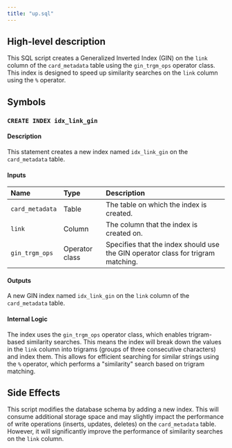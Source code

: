 ```yaml
---
title: "up.sql"
---
```


## High-level description
This SQL script creates a Generalized Inverted Index (GIN) on the `link` column of the `card_metadata` table using the `gin_trgm_ops` operator class. This index is designed to speed up similarity searches on the `link` column using the `%` operator. 

## Symbols

### `CREATE INDEX idx_link_gin`
#### Description
This statement creates a new index named `idx_link_gin` on the `card_metadata` table.

#### Inputs
| Name | Type | Description |
|:-----|:-----|:------------|
| `card_metadata` | Table | The table on which the index is created. |
| `link` | Column | The column that the index is created on. |
| `gin_trgm_ops` | Operator class | Specifies that the index should use the GIN operator class for trigram matching. |

#### Outputs
A new GIN index named `idx_link_gin` on the `link` column of the `card_metadata` table.

#### Internal Logic
The index uses the `gin_trgm_ops` operator class, which enables trigram-based similarity searches. This means the index will break down the values in the `link` column into trigrams (groups of three consecutive characters) and index them. This allows for efficient searching for similar strings using the `%` operator, which performs a "similarity" search based on trigram matching. 

## Side Effects
This script modifies the database schema by adding a new index. This will consume additional storage space and may slightly impact the performance of write operations (inserts, updates, deletes) on the `card_metadata` table. However, it will significantly improve the performance of similarity searches on the `link` column. 

